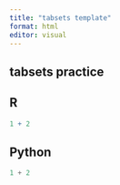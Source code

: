 ```yaml
---
title: "tabsets template"
format: html
editor: visual
---
```


## tabsets practice

::: {.panel-tabset}
## R

``` r
1 + 2
```

## Python

``` python
1 + 2
```

:::
